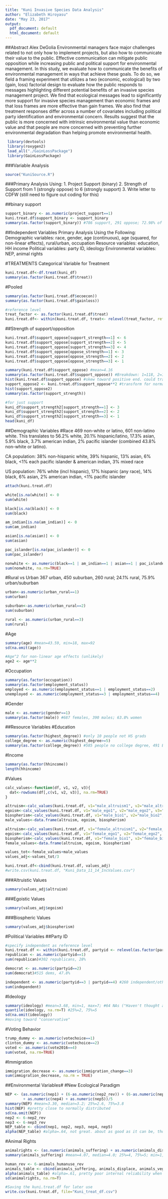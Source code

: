 ```yaml
---
title: "Kuni Invasive Species Data Analysis"
author: "Elizabeth Hiroyasu"
date: "May 23, 2017"
output:
  pdf_document: default
  html_document: default
---
```

##Abstract 
Alex DeGolia
Environmental managers face major challenges related to not only how to implement projects, but also how to communicate their value to the public. Effective communication can mitigate public opposition while increasing public and political support for environmental management. In this study, we evaluate how to communicate the benefits of environmental management in ways that achieve these goals. To do so, we field a framing experiment that utilizes a two (economic, ecological) by two (gain, loss) factorial design to evaluate how the public responds to messages highlighting different potential benefits of an invasive species management project. We find that ecological messages lead to significantly more support for invasive species management than economic frames and that loss frames are more effective than gain frames. We also find that treatment responses differ across a number of covariates including political party identification and environmental concern. Results suggest that the public is more concerned with intrinsic environmental value than economic value and that people are more concerned with preventing further environmental degradation than helping promote environmental health.
```r
 library(devtools)
 library(roxygen2)
 load_all("./GainLossPackage")
 library(GainLossPackage)
```


###Variable Analysis
```r
source("KuniSource.R")
```
###Primary Analysis Using:
1. Project Support (binary)
2. Strength of Support from 1 (strongly oppose) to 6 (strongly support)
3. Write letter to CDFW (still need to figure out coding for this)

##binary support
```r
support_binary <- as.numeric(project_support==1)
kuni.treat.df$support_binary <- support_binary
summary(as.factor(support_binary)) #786 support, 291 oppose; 72.98% of people support
```


##Independent Variables
Primary Analysis Using the Following:
Demographic variables: race, gender, age (continuous), age (squared, for non-linear effects), rural/urban, occupation
Resource variables: education, HH income
Political variables: party ID, ideology
Environmental variables: NEP, animal rights

#TREATMENTS
Categorical Variable for Treatment
```r
kuni.treat.df<-df.treat(kuni_df)
summary(as.factor(kuni.treat.df$treat))
```

#Pooled
```r
summary(as.factor(kuni.treat.df$ecoecon)) 
summary(as.factor(kuni.treat.df$gainloss))

#reference level
treat_factor <- as.factor(kuni.treat.df$treat)
kuni.treat.df<- within(kuni.treat.df, treat<- relevel(treat_factor, ref = "control"))
```

##Strength of support/opposition
```r

kuni.treat.df$support_oppose[support_strength==1] <- 6
kuni.treat.df$support_oppose[support_strength==2] <- 5
kuni.treat.df$support_oppose[support_strength==3] <- 4
kuni.treat.df$support_oppose[oppose_strength==1] <- 3
kuni.treat.df$support_oppose[oppose_strength==2] <- 2
kuni.treat.df$support_oppose[oppose_strength==3] <- 1

summary(kuni.treat.df$support_oppose) #mean=4.16
summary(as.factor(kuni.treat.df$support_oppose)) #Breakdown: 1=118, 2=128, 3=45, 4=173, 5=399, 6=213
hist(kuni.treat.df$support_oppose) #skew toward positive end. could transform.
support_oppose2 <- kuni.treat.df$support_oppose**2 #transform for normality
hist(support_oppose2)
summary(as.factor(support_strength))

#for just support
kuni_df$support_strength2[support_strength==1] <- 3
kuni_df$support_strength2[support_strength==2] <- 2
kuni_df$support_strength2[support_strength==3] <- 1
head(kuni_df)
```



##Demographic Variables
#Race
469 non-white or latino, 601 non-latino white. This translates to 56.2% white, 20.1% hispanic/latino, 17.3% asian, 5.9% black, 3.7% american indian, 2% pacific islander (combined 43.8% non-white or latino).

CA population: 38% non-hispanic white, 39% hispanic, 13% asian, 6% black, <1% each pacific islander & american indian, 3% mixed race

US population: 76% white (incl hispanic), 17% hispanic (any race), 14% black, 6% asian, 2% american indian, <1% pacific islander
```r
attach(kuni.treat.df)

white[is.na(white)] <- 0
sum(white)

black[is.na(black)] <- 0
sum(black)

am_indian[is.na(am_indian)] <- 0
sum(am_indian)

asian[is.na(asian)] <- 0
sum(asian)

pac_islander[is.na(pac_islander)] <- 0
sum(pac_islander)

nonwhite <- as.numeric(black==1 | am_indian==1 | asian==1 | pac_islander==1 | latino==1)
sum(nonwhite, na.rm=TRUE)
```

#Rural vs Urban
367 urban, 450 suburban, 260 rural; 24.1% rural, 75.9% urban/suburban
```r
urban<-as.numeric(urban_rural==1)
sum(urban)

suburban<-as.numeric(urban_rural==2)
sum(suburban)

rural <- as.numeric(urban_rural==3)
sum(rural)
```

#Age
```r
summary(age) #mean=43.59, min=18, max=92
sd(na.omit(age))

#Age^2 for non-linear age effects (unlikely)
age2 <- age**2
```

#Occupation
```r
summary(as.factor(occupation))
summary(as.factor(employment_status)) 
employed <- as.numeric(employment_status==1 | employment_status==2)
unemployed <- as.numeric(employment_status==3 | employment_status==4)
```

#Gender
```r
male <- as.numeric(gender==1)
summary(as.factor(male)) #687 females, 390 males; 63.8% women
```

##Resource Variables
#Education
```r
summary(as.factor(highest_degree)) #only 10 people not HS grads
college_degree <- as.numeric(highest_degree>=5)
summary(as.factor(college_degree)) #585 people no college degree, 491 BA or higher
```

#Income
```r
summary(as.factor(hhincome))
length(hhincome)

```

#Values
```r
calc_values<-function(df, v1, v2, v3){
  dat<-rowSums(df[,c(v1, v2, v3)], na.rm=TRUE)
}

altruism<-calc_values(kuni.treat.df, v1="male_altruism1", v2="male_altruism2", v3="male_altruism3")
egoism<-calc_values(kuni.treat.df, v1="male_ego1", v2="male_ego2", v3="male_ego3")
biospherism<-calc_values(kuni.treat.df, v1="male_bio1", v2="male_bio2", v3="male_bio3")
male_values<-data.frame(altruism, egoism, biospherism)

altruism<-calc_values(kuni.treat.df, v1="female_altruism1", v2="female_altruism2", v3="female_altruism3")
egoism<-calc_values(kuni.treat.df, v1="female_ego1", v2="female_ego2", v3="female_ego3")
biospherism<-calc_values(kuni.treat.df, v1="female_bio1", v2="female_bio2", v3="female_bio3")
female_values<-data.frame(altruism, egoism, biospherism)

values_tot<-female_values+male_values
values_adj<-values_tot/3

kuni.treat.df<-cbind(kuni.treat.df, values_adj)
#write.csv(kuni.treat.df, "Kuni_Data_11_14_IncValues.csv")
```

###Altruistic Values
```r
summary(values_adj$altruism)
```

###Egoistic Values
```r
summary(values_adj$egoism)
```

###Biospheric Values
```r
summary(values_adj$biospherism)
```


#Political Variables
##Party ID
```r
#specify independent as reference level
kuni.treat.df <- within(kuni.treat.df, partyid <- relevel(as.factor(partyid), ref=3))
republican <- as.numeric(partyid==1)
sum(republican)#302 republicans, 28%

democrat <- as.numeric(partyid==2) 
sum(democrat)#515 dems, 47.8%

independent <- as.numeric(partyid==3 | partyid==4) #260 independent/other, 24.1%
sum(independent)
```

#Ideology
```r
summary(ideology) #mean=3.68, min=1, max=7; #64 NAs ("Haven't thought about this much")
quantile(ideology, na.rm=T) #25%=2, 75%=5
sd(na.omit(ideology))
#moving toward "conservative"
```

#Voting Behavior
```r
trump_dummy <- as.numeric(votechoice==1)
clinton_dummy <- as.numeric(votechoice==2)
voted <- as.numeric(vote2016==4)
sum(voted, na.rm=TRUE)
```

#Immigration
```r
immigration_decrease <- as.numeric(immigration_change==3)
sum(immigration_decrease, na.rm = TRUE)
```

##Environmental Variables#
#New Ecological Paradigm
```r
NEP <- (as.numeric(nep1) + (6-as.numeric(nep2_rev)) + (6-as.numeric(nep3_rev))
        + as.numeric(nep4) + as.numeric(nep5))/5
summary(NEP) #mean=3.30, median=3.2; 25%=2.6, 75%=3.8
hist(NEP) #pretty close to normally distributed
sd(na.omit(NEP))
nep2 <- 6-nep2_rev
nep3 <- 6-nep3_rev
NEP_table <- cbind(nep1, nep2, nep3, nep4, nep5)
alpha(NEP_table) #alpha=.64, not great. about as good as it can be, though.
```

#Animal Rights
```r
animalrights <- (as.numeric(animals_suffering) + as.numeric(animals_displace) + as.numeric(animals_veg) + (6-as.numeric(animals_humanuse_rev)))/4
summary(animals_suffering) #mean=4.07, median=4.0; 25%=4, 75%=5; min=1, max=5

human_rev <- 6-animals_humanuse_rev
animals_table <- cbind(animals_suffering, animals_displace, animals_veg, human_rev)
alpha(animals_table) #alpha=.61, pretty poor internal reliability when all four included
sd(animalrights, na.rm=T)
```

```r
#Saving the kuni.treat.df for later use
write.csv(kuni.treat.df, file="Kuni_treat_df.csv")
```

